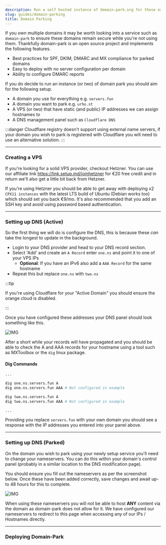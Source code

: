 ```yaml
---
description: Run a self hosted instance of domain-park.org for those extra domains you own but don't know what to do with. 
slug: guides/domain-parking
title: Domain Parking
---
```


If you own multiple domains it may be worth looking into a service such as `domain-park` to ensure these domains remain secure while you're not using them. Thankfully domain-park is an open source project and implements the following features.

- Best practices for SPF, DKIM, DMARC and MX compliance for parked domains
- Easy to deploy with no server configuration per domain
- Ability to configure DMARC reports

If you do decide to run an instance (or two) of domain park you should aim for the following setup.

- A domain you use for everything e.g. `servers.fun`
- A domain you want to park e.g. `urho.st`
- A VPS (or two) that have static (and public) IP addresses we can assign hostnames to
- A DNS management panel such as `Cloudflare DNS`

:::danger
Cloudflare registry doesn't support using external name servers, if your domain you wish to park is registered with Cloudflare you will need to use an alternative solution.
:::

---

### Creating a VPS 

If you're looking for a solid VPS provider, checkout Hetzner. You can use our affiliate link https://link.setup.md/joinhetzner for €20 free credit and in return we'll also get a little bit back from Hetzner.

If you're using Hetzner you should be able to get away with deploying x2 `CPX11 instances` with the latest LTS build of Ubuntu (Debian works too) which should set you back €9/mo. It's also recommended that you add an SSH key and avoid using password based authentication.

---

### Setting up DNS (Active)

So the first thing we will do is configure the DNS, this is because these *can* take the longest to update in the background.

- Login to your DNS provider and head to your DNS record section.
- Select 'Add' and create an `A Record` enter `one.ns` and point it to one of your VPS IPs
    - **Optional**: If you have an IPv6 also add a `AAA Record` for the same hostname
- Repeat this but replace `one.ns` with `two.ns`

:::tip

If you're using Cloudflare for your "Active Domain" you should ensure the orange cloud is disabled.

:::

Once you have configured these addresses your DNS panel should look something like this.

![IMG](https://uk.thot.cc/api/shares/U3NTk4N/files/7bb07f91-af5d-4741-bd3f-7cb20421e586?download=false)

After a short while your records will have propagated and you should be able to check the A and AAA records for your hostname using a tool such as MXToolbox or the `dig` linux package.

#### Dig Commands

```bash
...

dig one.ns.servers.fun A
dig one.ns.servers.fun AAA # Not configured in example

dig two.ns.servers.fun A
dig two.ns.servers.fun AAA # Not configured in example

...
```
Providing you replace `servers.fun` with your own domain you should see a response with the IP addresses you entered into your panel above.

---

### Setting up DNS (Parked)

On the domain you wish to park using your newly setup service you'll need to change your nameservers. You can do this within your domain's control panel (probably in a similar location to the DNS modification page).

You should ensure you fill out the nameservers as per the screenshot below. Once these have been added correctly, save changes and await up-to 48 hours for this to complete.

![IMG](https://uk.thot.cc/api/shares/Y2NjM0O/files/471bcb1d-42bf-4e52-a9b2-be56323eb3c5?download=false)

When using these nameservers you will not be able to host **ANY** content via the domain as domain-park does not allow for it. We have configured our nameservers to redirect to this page when accessing any of our IPs / Hostnames directly.

---

### Deploying Domain-Park
